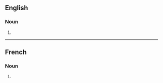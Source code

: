 {{also|afghans}}

==English==

===Noun===
{{head|en|noun plural form}}

# {{plural of|Afghan|lang=en}}

----

==French==

===Noun===
{{head|fr|noun plural form|g=m}}

# {{plural of|Afghan|lang=fr}}